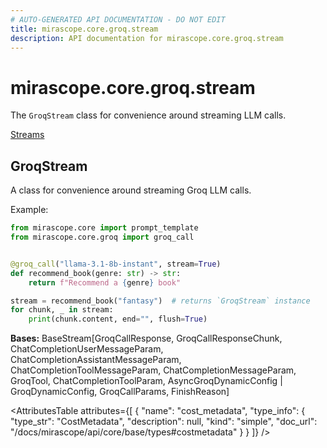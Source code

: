 ```yaml
---
# AUTO-GENERATED API DOCUMENTATION - DO NOT EDIT
title: mirascope.core.groq.stream
description: API documentation for mirascope.core.groq.stream
---
```


# mirascope.core.groq.stream

The `GroqStream` class for convenience around streaming LLM calls.

<Info title="Usage">

[Streams](/docs/mirascope/learn/streams)

</Info>

## <ApiType type="Class" module="mirascope.core.groq.stream" path="core/groq/stream" symbolName="GroqStream" /> GroqStream

A class for convenience around streaming Groq LLM calls.

Example:

```python
from mirascope.core import prompt_template
from mirascope.core.groq import groq_call


@groq_call("llama-3.1-8b-instant", stream=True)
def recommend_book(genre: str) -> str:
    return f"Recommend a {genre} book"

stream = recommend_book("fantasy")  # returns `GroqStream` instance
for chunk, _ in stream:
    print(chunk.content, end="", flush=True)
```

**Bases:** BaseStream[GroqCallResponse, GroqCallResponseChunk, ChatCompletionUserMessageParam, ChatCompletionAssistantMessageParam, ChatCompletionToolMessageParam, ChatCompletionMessageParam, GroqTool, ChatCompletionToolParam, AsyncGroqDynamicConfig | GroqDynamicConfig, GroqCallParams, FinishReason]

<AttributesTable
  attributes={[
  {
    "name": "cost_metadata",
    "type_info": {
      "type_str": "CostMetadata",
      "description": null,
      "kind": "simple",
      "doc_url": "/docs/mirascope/api/core/base/types#costmetadata"
    }
  }
]}
/>


